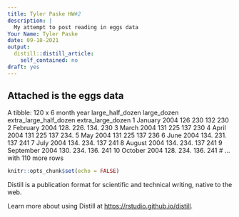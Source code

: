 ```yaml
---
title: Tyler Paske HW#2
description: |
  My attempt to post reading in eggs data
Your Name: Tyler Paske
date: 09-18-2021
output:
  distill::distill_article:
    self_contained: no
draft: yes
---
```

## Attached is the eggs data

A tibble: 120 x 6
   month      year large_half_dozen large_dozen extra_large_half_dozen extra_large_dozen
   <chr>     <dbl>            <dbl>       <dbl>                  <dbl>             <dbl>
 1 January    2004             126         230                    132               230 
 2 February   2004             128.        226.                   134.              230 
 3 March      2004             131         225                    137               230 
 4 April      2004             131         225                    137               234.
 5 May        2004             131         225                    137               236 
 6 June       2004             134.        231.                   137               241 
 7 July       2004             134.        234.                   137               241 
 8 August     2004             134.        234.                   137               241 
 9 September  2004             130.        234.                   136.              241 
10 October    2004             128.        234.                   136.              241 
# ... with 110 more rows

```r
knitr::opts_chunk$set(echo = FALSE)
```

Distill is a publication format for scientific and technical writing, native to the web.

Learn more about using Distill at <https://rstudio.github.io/distill>.


